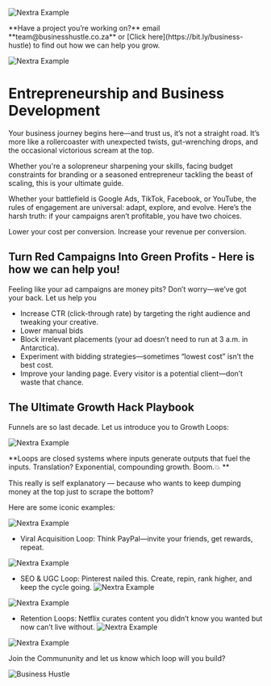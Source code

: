 
<Bleed>![Nextra Example](../public/business-hustle-biz-Development-artwork.png)</Bleed>

<span id="sidebar-and-anchor-links" />
<Callout>
  **Have a project you’re working on?** email **team@businesshustle.co.za** or [Click here](https://bit.ly/business-hustle) to find out how we can help you grow.
</Callout>

<Bleed>![Nextra Example](../public/BHW_pricelist.png)</Bleed>

# Entrepreneurship and Business Development

Your business journey begins here—and trust us, it’s not a straight road. It’s more like a rollercoaster with unexpected twists, gut-wrenching drops, and the occasional victorious scream at the top.

Whether you're a solopreneur sharpening your skills, facing budget constraints for branding or a seasoned entrepreneur tackling the beast of scaling, this is your ultimate guide.


Whether your battlefield is Google Ads, TikTok, Facebook, or YouTube, the rules of engagement are universal: adapt, explore, and evolve.
Here’s the harsh truth: if your campaigns aren’t profitable, you have two choices.

Lower your cost per conversion.
Increase your revenue per conversion.

## Turn Red Campaigns Into Green Profits - Here is how we can help you!

Feeling like your ad campaigns are money pits? Don’t worry—we’ve got your back. Let us help you 
- Increase CTR (click-through rate) by targeting the right audience and tweaking your creative.
- Lower manual bids
- Block irrelevant placements (your ad doesn’t need to run at 3 a.m. in Antarctica).
- Experiment with bidding strategies—sometimes “lowest cost” isn’t the best cost.
- Improve your landing page. Every visitor is a potential client—don’t waste that chance.

## The Ultimate Growth Hack Playbook 

Funnels are so last decade. Let us introduce you to Growth Loops:

<Bleed>![Nextra Example](../public/bus.png)</Bleed>

<Bleed>
  <div style={{ border: '1px solid #888', padding: '4rem 2.5rem', textAlign: 'center' }}>
    **Loops are closed systems where inputs generate outputs that fuel the inputs. Translation? Exponential, compounding growth. Boom.💥 **

  </div>
</Bleed>

This really is self explanatory — because who wants to keep dumping money at the top just to scrape the bottom?

Here are some iconic examples:


<Bleed>![Nextra Example](../public/alo.png)</Bleed>
* Viral Acquisition Loop: Think PayPal—invite your friends, get rewards, repeat.

<Bleed>![Nextra Example](../public/alo3.png)</Bleed> 
* SEO & UGC Loop: Pinterest nailed this. Create, repin, rank higher, and keep the cycle going.
<Bleed>![Nextra Example](../public/alo2.png)</Bleed>

<Bleed>![Nextra Example](../public/alo4.png)</Bleed>

* Retention Loops: Netflix curates content you didn’t know you wanted but now can’t live without.
<Bleed>![Nextra Example](../public/alo5.png)</Bleed>

<Bleed>![Nextra Example](../public/alo6.png)</Bleed>

Join the Commununity and let us know which loop will you build?


![Business Hustle](https://img.shields.io/badge/Business-Hustle-blue)
